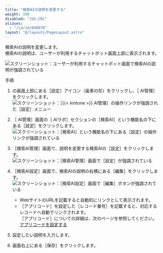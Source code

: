 ```yaml
---
title: "検索AIの説明を変更する"
weight: 300
disabled: "[US,CN]"
aliases:
  - "/ja/id/040878"
layout: "@/layouts/PageLayout.astro"
---
```




検索AIの説明を変更します。  
検索AIの説明は、ユーザーが利用するチャットボット画面上部に表示されます。

<Img src="/k/kintone/img-ja/search_prefs_description_01.png" alt="スクリーンショット：ユーザーが利用するチャットボット画面で検索AIの説明が強調されている" />

<Heading id="assist_settings_search_prefs_description_10">手順</Heading>
1. <Kintone />の画面上部にある<Wovn>［設定］</Wovn>アイコン（歯車の形）をクリックし、<Wovn>［<Kintone /> AI管理］</Wovn>をクリックします。  
   <Img src="/k/kintone/img-ja/ai_enable_01.png" alt="スクリーンショット：［{{&lt; kintone &gt;}} AI管理］の操作リンクが強調された［設定］メニュー" />

1. <Wovn>［<Kintone /> AI管理］</Wovn>画面の<Wovn>［<Kintone /> AIラボ］</Wovn>セクションの<Wovn>［検索AI］</Wovn>という機能名の下にある<Wovn>［設定］</Wovn>をクリックします。  
   <Img src="/k/kintone/img-ja/assist_ceate_01.png" alt="スクリーンショット：［検索AI］という機能名の下にある［設定］の操作リンクが強調されている" />

1. <Wovn>［検索AI管理］</Wovn>画面で、説明を変更する検索AIの<Wovn>［設定］</Wovn>をクリックします。  
   <Img src="/k/kintone/img-ja/search_prefs_change_01.png" alt="スクリーンショット：［検索AI管理］画面で［設定］が強調されている" />

1. <Wovn>［検索AI設定］</Wovn>画面で、検索AIの説明の右横にある［編集］をクリックします。  
   <Img src="/k/kintone/img-ja/search_prefs_description_02.png" alt="スクリーンショット：［検索AI設定］画面で［編集］ボタンが強調されている" />

   <Note>

   * WebサイトのURLを記載すると自動的にリンクとして表示されます。
   * <Wovn>［アプリコード］</Wovn>を設定した<Wovn>［レコード番号］</Wovn>を記載すると、対応するレコードへ自動でリンクされます。  
     <Wovn>［アプリコード］</Wovn>についての詳細は、次のページを参照してください。  
     [アプリコードを設定する](/k/ja/id/040478.html)

   </Note>

1. 設定したい説明を入力します。

1. 画面右上にある<Wovn>［保存］</Wovn>をクリックします。
